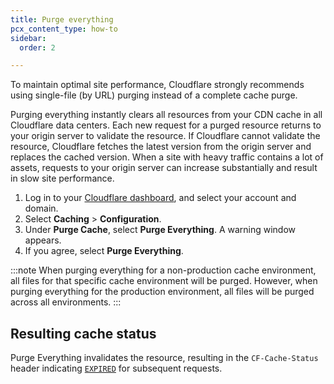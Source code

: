 ```yaml
---
title: ​Purge everything
pcx_content_type: how-to
sidebar:
  order: 2

---
```


To maintain optimal site performance, Cloudflare strongly recommends using single-file (by URL) purging instead of a complete cache purge.

Purging everything instantly clears all resources from your CDN cache in all Cloudflare data centers. Each new request for a purged resource returns to your origin server to validate the resource. If Cloudflare cannot validate the resource, Cloudflare fetches the latest version from the origin server and replaces the cached version. When a site with heavy traffic contains a lot of assets, requests to your origin server can increase substantially and result in slow site performance.

1. Log in to your [Cloudflare dashboard](https://dash.cloudflare.com/login), and select your account and domain.
2. Select **Caching** > **Configuration**.
3. Under **Purge Cache**, select **Purge Everything**. A warning window appears.
4. If you agree, select **Purge Everything**.

:::note
When purging everything for a non-production cache environment, all files for that specific cache environment will be purged. However, when purging everything for the production environment, all files will be purged across all environments.
:::

## Resulting cache status

Purge Everything invalidates the resource, resulting in the `CF-Cache-Status` header indicating [`EXPIRED`](/cache/concepts/cache-responses/#expired) for subsequent requests.
